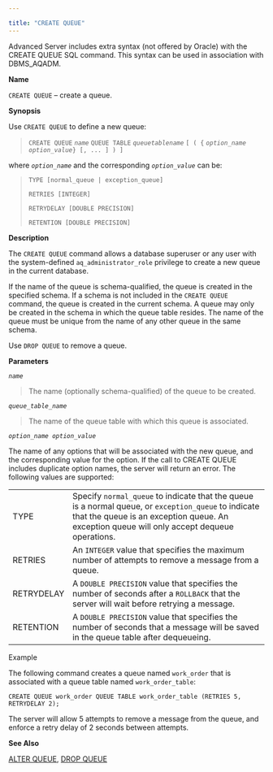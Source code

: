 ---

title: "CREATE QUEUE"
---

<div id="create_queue" class="registered_link"></div>

Advanced Server includes extra syntax (not offered by Oracle) with the CREATE QUEUE SQL command. This syntax can be used in association with DBMS_AQADM.

**Name**

`CREATE QUEUE` – create a queue.

**Synopsis**

Use `CREATE QUEUE` to define a new queue:

> `CREATE QUEUE` *`name`* `QUEUE TABLE` *`queuetablename`* `[ ( {` *`option_name option_value`*`} [, ... ] ) ]`

where *`option_name`* and the corresponding *`option_value`* can be:

> `TYPE [normal_queue | exception_queue]`
>
> `RETRIES [INTEGER]`
>
> `RETRYDELAY [DOUBLE PRECISION]`
>
> `RETENTION [DOUBLE PRECISION]`

**Description**

The `CREATE QUEUE` command allows a database superuser or any user with the system-defined `aq_administrator_role` privilege to create a new queue in the current database.

If the name of the queue is schema-qualified, the queue is created in the specified schema. If a schema is not included in the `CREATE QUEUE` command, the queue is created in the current schema. A queue may only be created in the schema in which the queue table resides. The name of the queue must be unique from the name of any other queue in the same schema.

Use `DROP QUEUE` to remove a queue.

**Parameters**

*`name`*

> The name (optionally schema-qualified) of the queue to be created.

*`queue_table_name`*

> The name of the queue table with which this queue is associated.

*`option_name option_value`*

The name of any options that will be associated with the new queue, and the corresponding value for the option. If the call to CREATE QUEUE includes duplicate option names, the server will return an error. The following values are supported:

|            |                                                              |
| ---------- | ------------------------------------------------------------ |
| TYPE       | Specify `normal_queue` to indicate that the queue is a normal queue, or `exception_queue` to indicate that the queue is an exception queue. An exception queue will only accept dequeue operations. |
| RETRIES    | An `INTEGER` value that specifies the maximum number of attempts to remove a message from a queue. |
| RETRYDELAY | A `DOUBLE PRECISION` value that specifies the number of seconds after a `ROLLBACK` that the server will wait before retrying a message. |
| RETENTION  | A `DOUBLE PRECISION` value that specifies the number of seconds that a message will be saved in the queue table after dequeueing. |

Example

The following command creates a queue named `work_order` that is associated with a queue table named `work_order_table`:

```
CREATE QUEUE work_order QUEUE TABLE work_order_table (RETRIES 5, RETRYDELAY 2);
```

The server will allow 5 attempts to remove a message from the queue, and enforce a retry delay of 2 seconds between attempts.

**See Also**

[ALTER QUEUE](https://www.enterprisedb.com/edb-docs/d/edb-postgres-advanced-server/reference/database-compatibility-for-oracle-developers-reference-guide/11/Database_Compatibility_for_Oracle_Developers_Reference_Guide.1.021.html#pID0E0CDF0HA), [DROP QUEUE](https://www.enterprisedb.com/edb-docs/d/edb-postgres-advanced-server/reference/database-compatibility-for-oracle-developers-reference-guide/11/Database_Compatibility_for_Oracle_Developers_Reference_Guide.1.066.html#pID0E0HRC0HA)